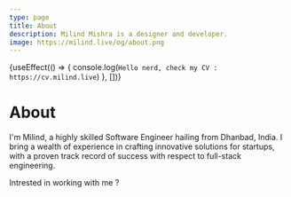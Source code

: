 ```yaml
---
type: page
title: About
description: Milind Mishra is a designer and developer.
image: https://milind.live/og/about.png
---
```



{useEffect(() => { console.log(`Hello nerd, check my CV : https://cv.milind.live`) }, [])}

<Head>
  <title>Milind Mishra</title>
</Head>

# About

I'm Milind, a highly skilled Software Engineer hailing from Dhanbad, India. I bring a wealth of experience in crafting innovative solutions for startups, with a proven track record of success with respect to full-stack engineering.

<TypeAnimationSequence />

<GithubCalenderComponent username="thatbeautifuldream" />

Intrested in working with me ? [<CalEmbed message="Book my Calendar ↗" />]()

<Sign />
